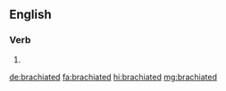 ==English==

===Verb===
{{head|en|verb form}}

# {{en-past of|brachiate}}

[[de:brachiated]]
[[fa:brachiated]]
[[hi:brachiated]]
[[mg:brachiated]]